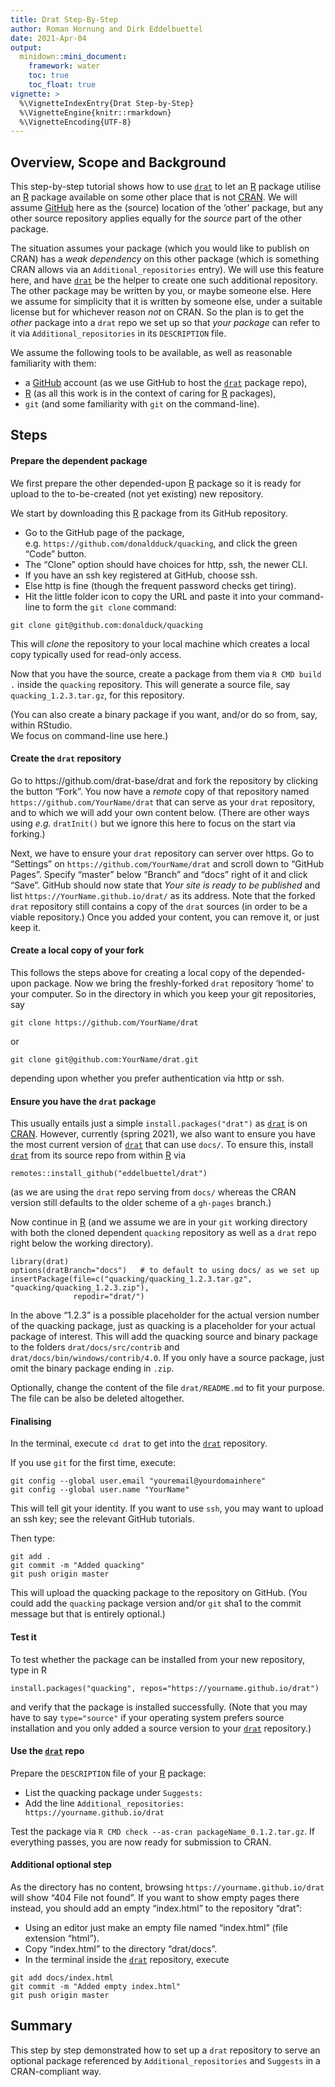 ```yaml
---
title: Drat Step-By-Step
author: Roman Hornung and Dirk Eddelbuettel
date: 2021-Apr-04
output:
  minidown::mini_document:
    framework: water
    toc: true
    toc_float: true
vignette: >
  %\VignetteIndexEntry{Drat Step-by-Step}
  %\VignetteEngine{knitr::rmarkdown}
  %\VignetteEncoding{UTF-8}
---
```



## Overview, Scope and Background

This step-by-step tutorial shows how to use [`drat`](https://github.com/eddelbuettel/drat) to let an [R](https://www.r-project.org) package utilise an [R](https://www.r-project.org) package available on some other place that is not [CRAN](https://cran.r-project.org).
We will assume [GitHub](https://github.com) here as the (source) location of the 'other' package, but any other source repository applies equally for the _source_ part of the other package.

The situation assumes your package (which you would like to publish on CRAN) has a _weak dependency_ on this other package (which is something CRAN allows via an `Additional_repositories` entry).
We will use this feature here, and have [`drat`](https://github.com/eddelbuettel/drat) be the helper to create one such additional repository.
The other package may be written by you, or maybe someone else. 
Here we assume for simplicity that it is written by someone else, under a suitable license but for whichever reason _not_ on CRAN.
So the plan is to get the _other_ package into a `drat` repo we set up so that _your package_ can refer to it via `Additional_repositories` in its `DESCRIPTION` file.

We assume the following tools to be available, as well as reasonable familiarity with them: 

- a [GitHub](https://github.com) account (as we use GitHub to host the [`drat`](https://github.com/eddelbuettel/drat) package repo), 
- [R](https://www.r-project.org) (as all this work is in the context of caring for [R](https://www.r-project.org) packages),
- `git` (and some familiarity with `git` on the command-line). 


## Steps

#### Prepare the dependent package

We first prepare the other depended-upon [R](https://www.r-project.org) package so it is ready for upload to the to-be-created (not yet existing) new repository.

We start by downloading this [R](https://www.r-project.org) package from its GitHub repository.

- Go to the GitHub page of the package, e.g. `https://github.com/donaldduck/quacking`, and click the green "Code" button.
- The "Clone" option should have choices for http, ssh, the newer CLI. 
- If you have an ssh key registered at GitHub, choose ssh.
- Else http is fine (though the frequent password checks get tiring).
- Hit the little folder icon to copy the URL and paste it into your command-line to form the `git clone` command:

```shell=
git clone git@github.com:donalduck/quacking
```

This will _clone_ the repository to your local machine which creates a local copy typically used for read-only access.

Now that you have the source, create a package from them via `R CMD build .` inside the `quacking` repository.
This will generate a source file, say `quacking_1.2.3.tar.gz`, for this repository.

(You can also create a binary package if you want, and/or do so from, say, within RStudio.  
We focus on command-line use here.)



#### Create the `drat` repository

Go to https://github.com/drat-base/drat and fork the repository by clicking the button "Fork".
You now have a _remote_ copy of that repository named `https://github.com/YourName/drat` that can serve as your `drat` repository, and to which we will add your own content below.
(There are other ways using _e.g._ `dratInit()` but we ignore this here to focus on the start via forking.)

Next, we have to ensure your `drat` repository can server over https. 
Go to "Settings" on `https://github.com/YourName/drat` and scroll down to "GitHub Pages".
Specify "master" below "Branch" and "docs" right of it and click "Save". 
GitHub should now state that _Your site is ready to be published_ and list `https://YourName.github.io/drat/` as its address.
Note that the forked `drat` repository still contains a copy of the `drat` sources (in order to be a viable repository.)
Once you added your content, you can remove it, or just keep it.

#### Create a local copy of your fork

This follows the steps above for creating a local copy of the depended-upon package. 
Now we bring the freshly-forked `drat` repository 'home' to your computer.
So in the directory in which you keep your git repositories, say

```shell=
git clone https://github.com/YourName/drat
```

or 

```shell=
git clone git@github.com:YourName/drat.git
```

depending upon whether you prefer authentication via http or ssh.


#### Ensure you have the `drat` package

This usually entails just a simple `install.packages("drat")` as [`drat`](https://github.com/eddelbuettel/drat) is on [CRAN](https://cran.r-project.org).
However, currently (spring 2021), we also want to ensure you have the most current version of [`drat`](https://github.com/eddelbuettel/drat) that can use `docs/`.
To ensure this, install [`drat`](https://github.com/eddelbuettel/drat) from its source repo from within [R](https://www.r-project.org) via

```r=
remotes::install_github("eddelbuettel/drat")
```

(as we are using the `drat` repo serving from `docs/` whereas the CRAN version still defaults to the older scheme of a `gh-pages` branch.)

Now continue in [R](https://www.r-project.org) (and we assume we are in your `git` working directory with both the cloned dependent `quacking` repository as well as a `drat` repo right below the
working directory).

```r=
library(drat)
options(dratBranch="docs")   # to default to using docs/ as we set up
insertPackage(file=c("quacking/quacking_1.2.3.tar.gz", "quacking/quacking_1.2.3.zip"), 
              repodir="drat/")
```

In the above "1.2.3" is a possible placeholder for the actual version number of the quacking package, just as quacking is a placeholder for your actual package of interest.
This will add the quacking source and binary package to the folders `drat/docs/src/contrib` and `drat/docs/bin/windows/contrib/4.0`.
If you only have a source package, just omit the binary package ending in `.zip`.

Optionally, change the content of the file `drat/README.md` to fit your purpose. 
The file can be also be deleted altogether.

#### Finalising 

In the terminal, execute `cd drat` to get into the [`drat`](https://github.com/eddelbuettel/drat) repository.

If you use `git` for the first time, execute:
```shell=
git config --global user.email "youremail@yourdomainhere"
git config --global user.name "YourName"
```

This will tell git your identity.
If you want to use `ssh`, you may want to upload an ssh key; see the relevant GitHub tutorials.

Then type:
```shell=
git add .
git commit -m "Added quacking"
git push origin master
```

This will upload the quacking package to the repository on GitHub.
(You could add the `quacking` package version and/or `git` sha1 to the commit message but that is entirely optional.)

#### Test it

To test whether the package can be installed from your new repository, type in R

```r=
install.packages("quacking", repos="https://yourname.github.io/drat")
```

and verify that the package is installed successfully.
(Note that you may have to say `type="source"` if your operating system prefers source installation and you only added a source version to your [`drat`](https://github.com/eddelbuettel/drat) repository.)

#### Use the [`drat`](https://github.com/eddelbuettel/drat) repo

Prepare the `DESCRIPTION` file of your [R](https://www.r-project.org) package:

- List the quacking package under `Suggests:` 
- Add the line `Additional_repositories: https://yourname.github.io/drat`

Test the package via `R CMD check --as-cran packageName_0.1.2.tar.gz`.
If everything passes, you are now ready for submission to CRAN.


#### Additional optional step

As the directory has no content, browsing `https://yourname.github.io/drat` will show "404 File not found". 
If you want to show empty pages there instead, you should add an empty "index.html" to the repository "drat":

- Using an editor just make an empty file named "index.html" (file extension "html").
- Copy "index.html" to the directory "drat/docs".
- In the terminal inside the [`drat`](https://github.com/eddelbuettel/drat) repository, execute

```shell=
git add docs/index.html
git commit -m "Added empty index.html"
git push origin master
```

## Summary

This step by step demonstrated how to set up a `drat` repository to serve an optional package referenced by `Additional_repositories` and `Suggests` in a CRAN-compliant way.
